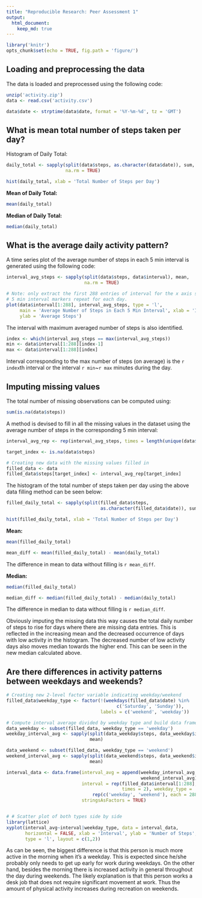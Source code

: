 ```yaml
---
title: "Reproducible Research: Peer Assessment 1"
output: 
  html_document:
    keep_md: true
---
```


```r
library('knitr')
opts_chunk$set(echo = TRUE, fig.path = 'figure/')
```

## Loading and preprocessing the data

The data is loaded and preprocessed using the following code:
```R
unzip('activity.zip')
data <- read.csv('activity.csv')

data$date <- strptime(data$date, format = '%Y-%m-%d', tz = 'GMT')

```


## What is mean total number of steps taken per day?

Histogram of Daily Total:
```R
daily_total <- sapply(split(data$steps, as.character(data$date)), sum, 
                      na.rm = TRUE)

hist(daily_total, xlab = 'Total Number of Steps per Day')

```

**Mean of Daily Total:**
```R
mean(daily_total)

```

**Median of Daily Total:**
```R
median(daily_total)

```

## What is the average daily activity pattern?

A time series plot of the average number of steps in each 5 min interval is generated using the following code:
```R
interval_avg_steps <- sapply(split(data$steps, data$interval), mean, 
                             na.rm = TRUE)

# Note: only extract the first 288 entries of interval for the x axis since the 
# 5 min interval markers repeat for each day.
plot(data$interval[1:288], interval_avg_steps, type = 'l', 
     main = 'Average Number of Steps in Each 5 Min Interval', xlab = 'Interval', 
     ylab = 'Average Steps')

```

The interval with maximum averaged number of steps is also identified.
```R
index <- which(interval_avg_steps == max(interval_avg_steps))
min <- data$interval[1:288][index-1]
max <- data$interval[1:288][index]
```

Interval corresponding to the max number of steps (on average) is the `r index`th interval or the interval `r min`~`r max` minutes during the day.

## Imputing missing values

The total number of missing observations can be computed using:
```R
sum(is.na(data$steps))

```

A method is devised to fill in all the missing values in the dataset using the average number of steps in the corresponding 5 min interval:
```R
interval_avg_rep <- rep(interval_avg_steps, times = length(unique(data$date)))

target_index <- is.na(data$steps)

# Creating new data with the missing values filled in
filled_data <- data
filled_data$steps[target_index] <- interval_avg_rep[target_index]
```

The histogram of the total number of steps taken per day using the above data filling method can be seen below:
```R
filled_daily_total <- sapply(split(filled_data$steps, 
                                   as.character(filled_data$date)), sum)

hist(filled_daily_total, xlab = 'Total Number of Steps per Day')
```

**Mean:**
```R
mean(filled_daily_total)

mean_diff <- mean(filled_daily_total) - mean(daily_total)
```
The difference in mean to data without filling is `r mean_diff`. 

**Median:**
```R
median(filled_daily_total)

median_diff <- median(filled_daily_total) - median(daily_total)
```

The difference in median to data without filling is `r median_diff`. 

Obviously imputing the missing data this way causes the total daily number of steps to rise for days where there are missing data entries. This is reflected in the increasing mean and the decreased occurrence of days with low activity in the histogram. The decreased number of low activity days also moves median towards the higher end. This can be seen in the new median calculated above.

## Are there differences in activity patterns between weekdays and weekends?

```R
# Creating new 2-level factor variable indicating weekday/weekend
filled_data$weekday_type <- factor(!(weekdays(filled_data$date) %in% 
                                         c('Saturday', 'Sunday')), 
                                   labels = c('weekend', 'weekday'))

# Compute interval average divided by weekday type and build data frame
data_weekday <- subset(filled_data, weekday_type == 'weekday')
weekday_interval_avg <- sapply(split(data_weekday$steps, data_weekday$interval),
                               mean)

data_weekend <- subset(filled_data, weekday_type == 'weekend')
weekend_interval_avg <- sapply(split(data_weekend$steps, data_weekend$interval),
                               mean)

interval_data <- data.frame(interval_avg = append(weekday_interval_avg, 
                                                  weekend_interval_avg), 
                            interval = rep(filled_data$interval[1:288], 
                                           times = 2), weekday_type = 
                                rep(c('weekday', 'weekend'), each = 288), 
                            stringsAsFactors = TRUE)


# # Scatter plot of both types side by side
library(lattice)
xyplot(interval_avg~interval|weekday_type, data = interval_data, 
       horizontal = FALSE, xlab = 'Interval', ylab = 'Number of Steps', 
       type = 'l', layout = c(1,2))

```

As can be seen, the biggest difference is that this person is much more active in the morning when it's a weekday. This is expected since he/she probably only needs to get up early for work during weekdays. On the other hand, besides the morning there is increased activity in general throughout the day during weekends. The likely explanation is that this person works a desk job that does not require significant movement at work. Thus the amount of physical activity increases during recreation on weekends.